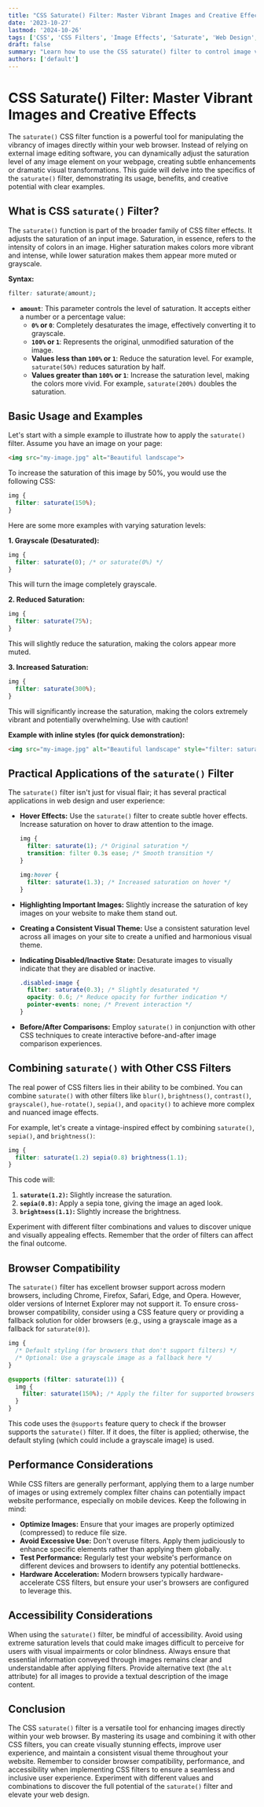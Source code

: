 ```yaml
---
title: "CSS Saturate() Filter: Master Vibrant Images and Creative Effects"
date: '2023-10-27'
lastmod: '2024-10-26'
tags: ['CSS', 'CSS Filters', 'Image Effects', 'Saturate', 'Web Design', 'Front-End Development', 'Image Manipulation']
draft: false
summary: "Learn how to use the CSS saturate() filter to control image vibrancy, create eye-catching effects, and enhance your web design. Explore practical examples and code snippets for mastering this powerful image manipulation technique."
authors: ['default']
---
```


# CSS Saturate() Filter: Master Vibrant Images and Creative Effects

The `saturate()` CSS filter function is a powerful tool for manipulating the vibrancy of images directly within your web browser. Instead of relying on external image editing software, you can dynamically adjust the saturation level of any image element on your webpage, creating subtle enhancements or dramatic visual transformations. This guide will delve into the specifics of the `saturate()` filter, demonstrating its usage, benefits, and creative potential with clear examples.

## What is CSS `saturate()` Filter?

The `saturate()` function is part of the broader family of CSS filter effects. It adjusts the saturation of an input image. Saturation, in essence, refers to the intensity of colors in an image. Higher saturation makes colors more vibrant and intense, while lower saturation makes them appear more muted or grayscale.

**Syntax:**

```css
filter: saturate(amount);
```

*   **`amount`**:  This parameter controls the level of saturation.  It accepts either a number or a percentage value:
    *   **`0%` or `0`**:  Completely desaturates the image, effectively converting it to grayscale.
    *   **`100%` or `1`**:  Represents the original, unmodified saturation of the image.
    *   **Values less than `100%` or `1`**: Reduce the saturation level.  For example, `saturate(50%)` reduces saturation by half.
    *   **Values greater than `100%` or `1`**:  Increase the saturation level, making the colors more vivid.  For example, `saturate(200%)` doubles the saturation.

## Basic Usage and Examples

Let's start with a simple example to illustrate how to apply the `saturate()` filter. Assume you have an image on your page:

```html
<img src="my-image.jpg" alt="Beautiful landscape">
```

To increase the saturation of this image by 50%, you would use the following CSS:

```css
img {
  filter: saturate(150%);
}
```

Here are some more examples with varying saturation levels:

**1. Grayscale (Desaturated):**

```css
img {
  filter: saturate(0); /* or saturate(0%) */
}
```

This will turn the image completely grayscale.

**2. Reduced Saturation:**

```css
img {
  filter: saturate(75%);
}
```

This will slightly reduce the saturation, making the colors appear more muted.

**3. Increased Saturation:**

```css
img {
  filter: saturate(300%);
}
```

This will significantly increase the saturation, making the colors extremely vibrant and potentially overwhelming. Use with caution!

**Example with inline styles (for quick demonstration):**

```html
<img src="my-image.jpg" alt="Beautiful landscape" style="filter: saturate(200%);">
```

## Practical Applications of the `saturate()` Filter

The `saturate()` filter isn't just for visual flair; it has several practical applications in web design and user experience:

*   **Hover Effects:**  Use the `saturate()` filter to create subtle hover effects. Increase saturation on hover to draw attention to the image.

    ```css
    img {
      filter: saturate(1); /* Original saturation */
      transition: filter 0.3s ease; /* Smooth transition */
    }

    img:hover {
      filter: saturate(1.3); /* Increased saturation on hover */
    }
    ```

*   **Highlighting Important Images:**  Slightly increase the saturation of key images on your website to make them stand out.

*   **Creating a Consistent Visual Theme:** Use a consistent saturation level across all images on your site to create a unified and harmonious visual theme.

*   **Indicating Disabled/Inactive State:** Desaturate images to visually indicate that they are disabled or inactive.

    ```css
    .disabled-image {
      filter: saturate(0.3); /* Slightly desaturated */
      opacity: 0.6; /* Reduce opacity for further indication */
      pointer-events: none; /* Prevent interaction */
    }
    ```

*   **Before/After Comparisons:** Employ `saturate()` in conjunction with other CSS techniques to create interactive before-and-after image comparison experiences.

## Combining `saturate()` with Other CSS Filters

The real power of CSS filters lies in their ability to be combined.  You can combine `saturate()` with other filters like `blur()`, `brightness()`, `contrast()`, `grayscale()`, `hue-rotate()`, `sepia()`, and `opacity()` to achieve more complex and nuanced image effects.

For example, let's create a vintage-inspired effect by combining `saturate()`, `sepia()`, and `brightness()`:

```css
img {
  filter: saturate(1.2) sepia(0.8) brightness(1.1);
}
```

This code will:

1.  **`saturate(1.2)`:** Slightly increase the saturation.
2.  **`sepia(0.8)`:** Apply a sepia tone, giving the image an aged look.
3.  **`brightness(1.1)`:** Slightly increase the brightness.

Experiment with different filter combinations and values to discover unique and visually appealing effects. Remember that the order of filters can affect the final outcome.

## Browser Compatibility

The `saturate()` filter has excellent browser support across modern browsers, including Chrome, Firefox, Safari, Edge, and Opera.  However, older versions of Internet Explorer may not support it. To ensure cross-browser compatibility, consider using a CSS feature query or providing a fallback solution for older browsers (e.g., using a grayscale image as a fallback for `saturate(0)`).

```css
img {
  /* Default styling (for browsers that don't support filters) */
  /* Optional: Use a grayscale image as a fallback here */
}

@supports (filter: saturate(1)) {
  img {
    filter: saturate(150%); /* Apply the filter for supported browsers */
  }
}
```

This code uses the `@supports` feature query to check if the browser supports the `saturate()` filter.  If it does, the filter is applied; otherwise, the default styling (which could include a grayscale image) is used.

## Performance Considerations

While CSS filters are generally performant, applying them to a large number of images or using extremely complex filter chains can potentially impact website performance, especially on mobile devices. Keep the following in mind:

*   **Optimize Images:**  Ensure that your images are properly optimized (compressed) to reduce file size.
*   **Avoid Excessive Use:** Don't overuse filters. Apply them judiciously to enhance specific elements rather than applying them globally.
*   **Test Performance:** Regularly test your website's performance on different devices and browsers to identify any potential bottlenecks.
*   **Hardware Acceleration:**  Modern browsers typically hardware-accelerate CSS filters, but ensure your user's browsers are configured to leverage this.

## Accessibility Considerations

When using the `saturate()` filter, be mindful of accessibility.  Avoid using extreme saturation levels that could make images difficult to perceive for users with visual impairments or color blindness. Always ensure that essential information conveyed through images remains clear and understandable after applying filters.  Provide alternative text (the `alt` attribute) for all images to provide a textual description of the image content.

## Conclusion

The CSS `saturate()` filter is a versatile tool for enhancing images directly within your web browser.  By mastering its usage and combining it with other CSS filters, you can create visually stunning effects, improve user experience, and maintain a consistent visual theme throughout your website.  Remember to consider browser compatibility, performance, and accessibility when implementing CSS filters to ensure a seamless and inclusive user experience. Experiment with different values and combinations to discover the full potential of the `saturate()` filter and elevate your web design.